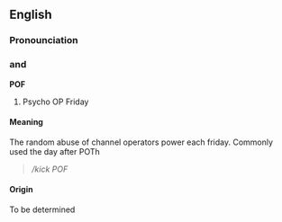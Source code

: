 ==English==
===Pronounciation===

==={{initialism}} and {{acronym}}===
'''POF'''

#Psycho OP Friday

==== Meaning ====
The random abuse of channel operators power each friday. 
Commonly used the day after POTh  <blockquote><i>/kick <luser> POF</i></blockquote>

==== Origin ====
To be determined